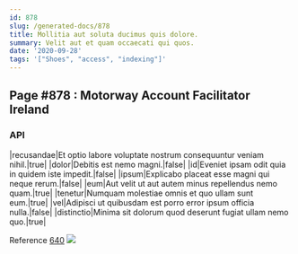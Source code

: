 ```yaml
---
id: 878
slug: /generated-docs/878
title: Mollitia aut soluta ducimus quis dolore.
summary: Velit aut et quam occaecati qui quos.
date: '2020-09-28'
tags: '["Shoes", "access", "indexing"]'
---
```

## Page #878 : Motorway Account Facilitator Ireland
<Partial />

### API

|recusandae|Et optio labore voluptate nostrum consequuntur veniam nihil.|true|
|dolor|Debitis est nemo magni.|false|
|id|Eveniet ipsam odit quia in quidem iste impedit.|false|
|ipsum|Explicabo placeat esse magni qui neque rerum.|false|
|eum|Aut velit ut aut autem minus repellendus nemo quam.|true|
|tenetur|Numquam molestiae omnis et quo ullam sunt eum.|true|
|vel|Adipisci ut quibusdam est porro error ipsum officia nulla.|false|
|distinctio|Minima sit dolorum quod deserunt fugiat ullam nemo quo.|true|

Reference [640](/generated-docs/640)
![](/assets/cats-5.jpg)


